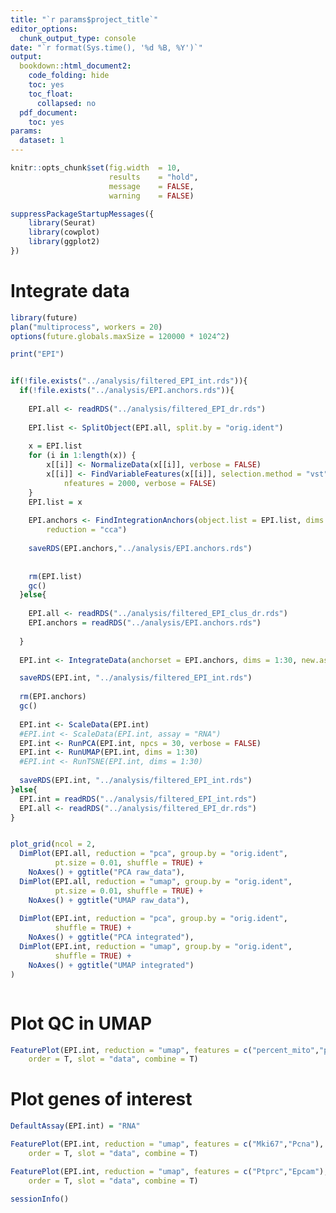 ```yaml
---
title: "`r params$project_title`"
editor_options:
  chunk_output_type: console
date: "`r format(Sys.time(), '%d %B, %Y')`"
output:
  bookdown::html_document2:
    code_folding: hide
    toc: yes
    toc_float:
      collapsed: no
  pdf_document:
    toc: yes
params:
  dataset: 1
---
```


```r
knitr::opts_chunk$set(fig.width  = 10,
                      results    = "hold",
                      message    = FALSE,
                      warning    = FALSE)


```

```r



suppressPackageStartupMessages({
    library(Seurat)
    library(cowplot)
    library(ggplot2)
})


```



# Integrate data

```r


library(future)
plan("multiprocess", workers = 20)
options(future.globals.maxSize = 120000 * 1024^2)

print("EPI")


if(!file.exists("../analysis/filtered_EPI_int.rds")){
  if(!file.exists("../analysis/EPI.anchors.rds")){
    
    EPI.all <- readRDS("../analysis/filtered_EPI_dr.rds")
    
    EPI.list <- SplitObject(EPI.all, split.by = "orig.ident")
    
    x = EPI.list
    for (i in 1:length(x)) {
        x[[i]] <- NormalizeData(x[[i]], verbose = FALSE)
        x[[i]] <- FindVariableFeatures(x[[i]], selection.method = "vst",
            nfeatures = 2000, verbose = FALSE)
    }
    EPI.list = x
    
    EPI.anchors <- FindIntegrationAnchors(object.list = EPI.list, dims = 1:30, 
        reduction = "cca")
    
    saveRDS(EPI.anchors,"../analysis/EPI.anchors.rds")
    
    
    rm(EPI.list)
    gc()
  }else{
    
    EPI.all <- readRDS("../analysis/filtered_EPI_clus_dr.rds")
    EPI.anchors = readRDS("../analysis/EPI.anchors.rds")
  
  }
  
  EPI.int <- IntegrateData(anchorset = EPI.anchors, dims = 1:30, new.assay.name = "CCA")

  saveRDS(EPI.int, "../analysis/filtered_EPI_int.rds")
  
  rm(EPI.anchors)
  gc()
  
  EPI.int <- ScaleData(EPI.int)
  #EPI.int <- ScaleData(EPI.int, assay = "RNA")
  EPI.int <- RunPCA(EPI.int, npcs = 30, verbose = FALSE)
  EPI.int <- RunUMAP(EPI.int, dims = 1:30)
  #EPI.int <- RunTSNE(EPI.int, dims = 1:30)
  
  saveRDS(EPI.int, "../analysis/filtered_EPI_int.rds")
}else{
  EPI.int = readRDS("../analysis/filtered_EPI_int.rds")
  EPI.all <- readRDS("../analysis/filtered_EPI_dr.rds")
}


plot_grid(ncol = 2,
  DimPlot(EPI.all, reduction = "pca", group.by = "orig.ident", 
          pt.size = 0.01, shuffle = TRUE) +
    NoAxes() + ggtitle("PCA raw_data"),
  DimPlot(EPI.all, reduction = "umap", group.by = "orig.ident", 
          pt.size = 0.01, shuffle = TRUE) +
    NoAxes() + ggtitle("UMAP raw_data"),
  
  DimPlot(EPI.int, reduction = "pca", group.by = "orig.ident",
          shuffle = TRUE) +
    NoAxes() + ggtitle("PCA integrated"),
  DimPlot(EPI.int, reduction = "umap", group.by = "orig.ident",
          shuffle = TRUE) +
    NoAxes() + ggtitle("UMAP integrated")
)



```

# Plot QC in UMAP

```r

FeaturePlot(EPI.int, reduction = "umap", features = c("percent_mito","percent_ribo","S.Score", "G2M.Score", "nFeature_RNA"), 
    order = T, slot = "data", combine = T)

```



# Plot genes of interest

```r

DefaultAssay(EPI.int) = "RNA"

FeaturePlot(EPI.int, reduction = "umap", features = c("Mki67","Pcna"), 
    order = T, slot = "data", combine = T)

FeaturePlot(EPI.int, reduction = "umap", features = c("Ptprc","Epcam"), 
    order = T, slot = "data", combine = T)


```

```r

sessionInfo()

```
